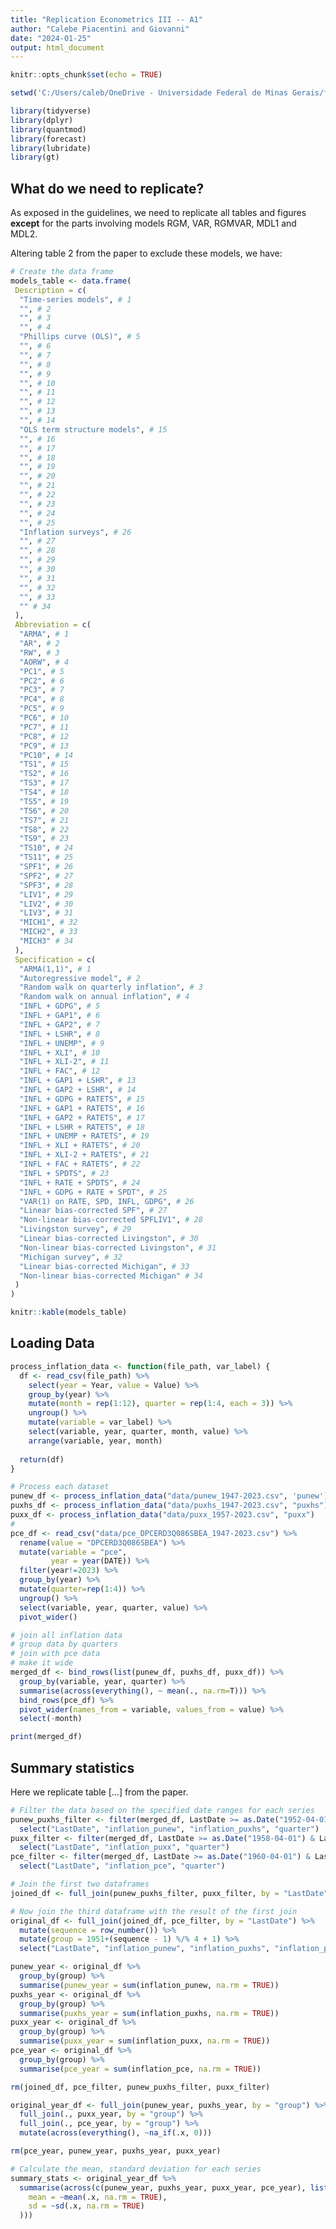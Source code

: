 ---
title: "Replication Econometrics III -- A1"
author: "Calebe Piacentini and Giovanni"
date: "2024-01-25"
output: html_document
---

```{r setup, include=FALSE}
knitr::opts_chunk$set(echo = TRUE)

setwd('C:/Users/caleb/OneDrive - Universidade Federal de Minas Gerais/faculdade/insper/2023/econometrics/III/replication')

library(tidyverse)
library(dplyr)
library(quantmod)
library(forecast)
library(lubridate)
library(gt)
```

## What do we need to replicate?

As exposed in the guidelines, we need to replicate all tables and figures **except** for the parts involving models RGM, VAR, RGMVAR, MDL1 and MDL2.

Altering table 2 from the paper to exclude these models, we have:

```{r models}
# Create the data frame
models_table <- data.frame(
 Description = c(
  "Time-series models", # 1
  "", # 2
  "", # 3
  "", # 4
  "Phillips curve (OLS)", # 5
  "", # 6
  "", # 7
  "", # 8
  "", # 9
  "", # 10
  "", # 11
  "", # 12
  "", # 13
  "", # 14
  "OLS term structure models", # 15
  "", # 16
  "", # 17
  "", # 18
  "", # 19
  "", # 20
  "", # 21
  "", # 22
  "", # 23
  "", # 24
  "", # 25
  "Inflation surveys", # 26
  "", # 27
  "", # 28
  "", # 29
  "", # 30
  "", # 31
  "", # 32
  "", # 33
  "" # 34
 ),
 Abbreviation = c(
  "ARMA", # 1
  "AR", # 2
  "RW", # 3
  "AORW", # 4
  "PC1", # 5
  "PC2", # 6
  "PC3", # 7
  "PC4", # 8
  "PC5", # 9
  "PC6", # 10
  "PC7", # 11
  "PC8", # 12
  "PC9", # 13
  "PC10", # 14
  "TS1", # 15
  "TS2", # 16
  "TS3", # 17
  "TS4", # 18
  "TS5", # 19
  "TS6", # 20
  "TS7", # 21
  "TS8", # 22
  "TS9", # 23
  "TS10", # 24
  "TS11", # 25
  "SPF1", # 26
  "SPF2", # 27
  "SPF3", # 28
  "LIV1", # 29
  "LIV2", # 30
  "LIV3", # 31
  "MICH1", # 32
  "MICH2", # 33
  "MICH3" # 34
 ),
 Specification = c(
  "ARMA(1,1)", # 1
  "Autoregressive model", # 2
  "Random walk on quarterly inflation", # 3
  "Random walk on annual inflation", # 4
  "INFL + GDPG", # 5
  "INFL + GAP1", # 6
  "INFL + GAP2", # 7
  "INFL + LSHR", # 8
  "INFL + UNEMP", # 9
  "INFL + XLI", # 10
  "INFL + XLI-2", # 11
  "INFL + FAC", # 12
  "INFL + GAP1 + LSHR", # 13
  "INFL + GAP2 + LSHR", # 14
  "INFL + GDPG + RATETS", # 15
  "INFL + GAP1 + RATETS", # 16
  "INFL + GAP2 + RATETS", # 17
  "INFL + LSHR + RATETS", # 18
  "INFL + UNEMP + RATETS", # 19
  "INFL + XLI + RATETS", # 20
  "INFL + XLI-2 + RATETS", # 21
  "INFL + FAC + RATETS", # 22
  "INFL + SPDTS", # 23
  "INFL + RATE + SPDTS", # 24
  "INFL + GDPG + RATE + SPDT", # 25
  "VAR(1) on RATE, SPD, INFL, GDPG", # 26
  "Linear bias-corrected SPF", # 27
  "Non-linear bias-corrected SPFLIV1", # 28
  "Livingston survey", # 29
  "Linear bias-corrected Livingston", # 30
  "Non-linear bias-corrected Livingston", # 31
  "Michigan survey", # 32
  "Linear bias-corrected Michigan", # 33
  "Non-linear bias-corrected Michigan" # 34
 )
)

knitr::kable(models_table)
```


## Loading Data


```{r load_data}

process_inflation_data <- function(file_path, var_label) {
  df <- read_csv(file_path) %>%
    select(year = Year, value = Value) %>%
    group_by(year) %>% 
    mutate(month = rep(1:12), quarter = rep(1:4, each = 3)) %>% 
    ungroup() %>% 
    mutate(variable = var_label) %>% 
    select(variable, year, quarter, month, value) %>% 
    arrange(variable, year, month)
  
  return(df)
}

# Process each dataset
punew_df <- process_inflation_data("data/punew_1947-2023.csv", 'punew')
puxhs_df <- process_inflation_data("data/puxhs_1947-2023.csv", "puxhs")
puxx_df <- process_inflation_data("data/puxx_1957-2023.csv", "puxx")
#
pce_df <- read_csv("data/pce_DPCERD3Q086SBEA_1947-2023.csv") %>%
  rename(value = "DPCERD3Q086SBEA") %>% 
  mutate(variable = "pce",
         year = year(DATE)) %>% 
  filter(year!=2023) %>% 
  group_by(year) %>% 
  mutate(quarter=rep(1:4)) %>% 
  ungroup() %>% 
  select(variable, year, quarter, value) %>% 
  pivot_wider()

# join all inflation data 
# group data by quarters
# join with pce data
# make it wide
merged_df <- bind_rows(list(punew_df, puxhs_df, puxx_df)) %>%
  group_by(variable, year, quarter) %>% 
  summarise(across(everything(), ~ mean(., na.rm=T))) %>% 
  bind_rows(pce_df) %>% 
  pivot_wider(names_from = variable, values_from = value) %>% 
  select(-month)

print(merged_df)

```

## Summary statistics

Here we replicate table [...] from the paper.

```{r summary_statistics}
# Filter the data based on the specified date ranges for each series
punew_puxhs_filter <- filter(merged_df, LastDate >= as.Date("1952-04-01") & LastDate <= as.Date("2003-01-01")) %>%
  select("LastDate", "inflation_punew", "inflation_puxhs", "quarter")
puxx_filter <- filter(merged_df, LastDate >= as.Date("1958-04-01") & LastDate <= as.Date("2003-01-01")) %>%
  select("LastDate", "inflation_puxx", "quarter")
pce_filter <- filter(merged_df, LastDate >= as.Date("1960-04-01") & LastDate <= as.Date("2003-01-01")) %>%
  select("LastDate", "inflation_pce", "quarter")

# Join the first two dataframes
joined_df <- full_join(punew_puxhs_filter, puxx_filter, by = "LastDate")

# Now join the third dataframe with the result of the first join
original_df <- full_join(joined_df, pce_filter, by = "LastDate") %>%
  mutate(sequence = row_number()) %>%
  mutate(group = 1951+(sequence - 1) %/% 4 + 1) %>%
  select("LastDate", "inflation_punew", "inflation_puxhs", "inflation_puxx", "inflation_pce", "quarter" = "quarter.x", "group") 

punew_year <- original_df %>%
  group_by(group) %>%
  summarise(punew_year = sum(inflation_punew, na.rm = TRUE))
puxhs_year <- original_df %>%
  group_by(group) %>%
  summarise(puxhs_year = sum(inflation_puxhs, na.rm = TRUE))
puxx_year <- original_df %>%
  group_by(group) %>%
  summarise(puxx_year = sum(inflation_puxx, na.rm = TRUE))
pce_year <- original_df %>%
  group_by(group) %>%
  summarise(pce_year = sum(inflation_pce, na.rm = TRUE))

rm(joined_df, pce_filter, punew_puxhs_filter, puxx_filter)

original_year_df <- full_join(punew_year, puxhs_year, by = "group") %>%
  full_join(., puxx_year, by = "group") %>%
  full_join(., pce_year, by = "group") %>%
  mutate(across(everything(), ~na_if(.x, 0)))

rm(pce_year, punew_year, puxhs_year, puxx_year)

# Calculate the mean, standard deviation for each series
summary_stats <- original_year_df %>%
  summarise(across(c(punew_year, puxhs_year, puxx_year, pce_year), list(
    mean = ~mean(.x, na.rm = TRUE),
    sd = ~sd(.x, na.rm = TRUE)
  )))

```


